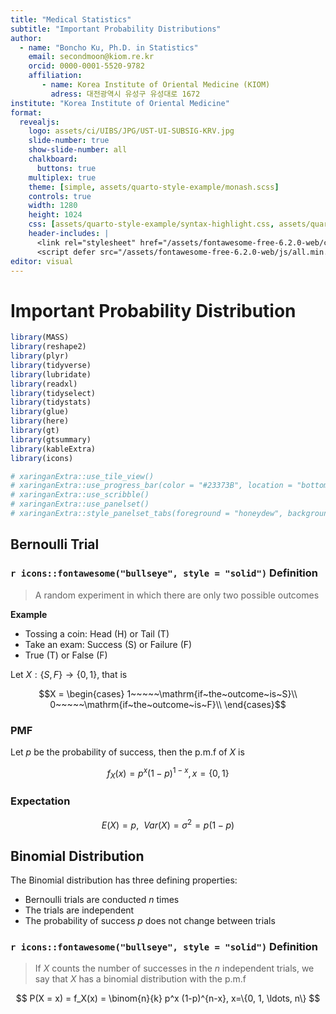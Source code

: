 ```yaml
---
title: "Medical Statistics"
subtitle: "Important Probability Distributions"
author: 
  - name: "Boncho Ku, Ph.D. in Statistics"
    email: secondmoon@kiom.re.kr
    orcid: 0000-0001-5520-9782 
    affiliation: 
       - name: Korea Institute of Oriental Medicine (KIOM)
         adress: 대전광역시 유성구 유성대로 1672 
institute: "Korea Institute of Oriental Medicine"
format: 
  revealjs: 
    logo: assets/ci/UIBS/JPG/UST-UI-SUBSIG-KRV.jpg
    slide-number: true
    show-slide-number: all
    chalkboard: 
      buttons: true    
    multiplex: true
    theme: [simple, assets/quarto-style-example/monash.scss]
    controls: true
    width: 1280
    height: 1024
    css: [assets/quarto-style-example/syntax-highlight.css, assets/quarto-style-example/custom.css, assets/quarto-style-example/pacman.css]
    header-includes: |
      <link rel="stylesheet" href="/assets/fontawesome-free-6.2.0-web/css/font-awesome.min.css">
      <script defer src="/assets/fontawesome-free-6.2.0-web/js/all.min.js"></script>    
editor: visual
---
```


# Important Probability Distribution

```r
library(MASS)
library(reshape2)
library(plyr)
library(tidyverse)
library(lubridate)
library(readxl)
library(tidyselect)
library(tidystats)
library(glue)
library(here)
library(gt)
library(gtsummary)
library(kableExtra)
library(icons)

# xaringanExtra::use_tile_view()
# xaringanExtra::use_progress_bar(color = "#23373B", location = "bottom")
# xaringanExtra::use_scribble()
# xaringanExtra::use_panelset()
# xaringanExtra::style_panelset_tabs(foreground = "honeydew", background = "seagreen")

```

## Bernoulli Trial

### `r icons::fontawesome("bullseye", style = "solid")` Definition

> A random experiment in which there are only two possible outcomes

::: {.callout-tip appearance="minimal"}
**Example**

<ul>

<li>Tossing a coin: Head (H) or Tail (T)</li>

<li>Take an exam: Success (S) or Failure (F)</li>

<li>True (T) or False (F)</li>

</ul>
:::

Let $X:\{S,F\} \rightarrow \{0,1\}$, that is

$$X = \begin{cases}
1~~~~~\mathrm{if~the~outcome~is~S}\\
0~~~~~\mathrm{if~the~outcome~is~F}\\
\end{cases}$$

::: panel-tabset
### PMF

Let $p$ be the probability of success, then the p.m.f of $X$ is

$$
f_X(x) = p^x(1-p)^{1-x}, x = \{0, 1\}
$$

### Expectation

$$
E(X) = p, ~~ Var(X) = \sigma^2 = p(1-p)
$$
:::


## Binomial Distribution


The Binomial distribution has three defining properties:

::: callout-important
-   Bernoulli trials are conducted $n$ times
-   The trials are independent
-   The probability of success $p$ does not change between trials
:::

### `r icons::fontawesome("bullseye", style = "solid")` Definition

> If $X$ counts the number of successes in the $n$ independent trials, we say that $X$ has a binomial distribution with the p.m.f 

$$
P(X = x) = f_X(x) = \binom{n}{k} p^x (1-p)^{n-x}, x=\{0, 1, \ldots, n\}
$$



